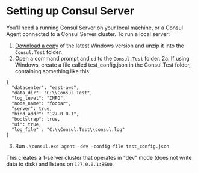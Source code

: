 # Setting up Consul Server

You'll need a running Consul Server on your local machine, or a Consul
Agent connected to a Consul Server cluster. To run a local server:

1. [Download a copy](https://www.consul.io/downloads.html) of the latest Windows
version and unzip it into the `Consul.Test` folder.
2. Open a command prompt and `cd` to the `Consul.Test` folder.
2a. If using Windows, create a file called test_config.json in the Consul.Test folder, containing something like this:
```
{
  "datacenter": "east-aws",
  "data_dir": "C:\\Consul.Test",
  "log_level": "INFO",
  "node_name": "foobar",
  "server": true,
  "bind_addr": "127.0.0.1",
  "bootstrap": true,
  "ui": true,
  "log_file" : "C:\\Consul.Test\\consul.log" 
}
```
3. Run `.\consul.exe agent -dev -config-file test_config.json`

This creates a 1-server cluster that operates in "dev" mode (does not
write data to disk) and listens on `127.0.0.1:8500`.
